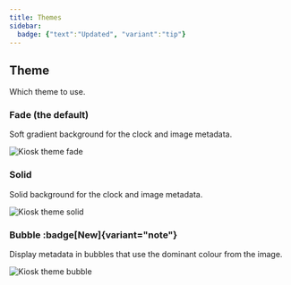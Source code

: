```yaml
---
title: Themes
sidebar:
  badge: {"text":"Updated", "variant":"tip"}
---
```



## Theme

Which theme to use.

<Settings
    config="theme"
    env="KIOSK_THEME"
    url="theme"
    value="fade | solid"
    defaultValue="fade"
/>

### Fade (the default)
Soft gradient background for the clock and image metadata.

![Kiosk theme fade](../../../assets/theme-fade.jpeg)

### Solid
Solid background for the clock and image metadata.

![Kiosk theme solid](../../../assets/theme-solid.jpeg)


### Bubble :badge[New]{variant="note"}
Display metadata in bubbles that use the dominant colour from the image.

![Kiosk theme bubble](../../../assets/theme-bubble.jpeg)
